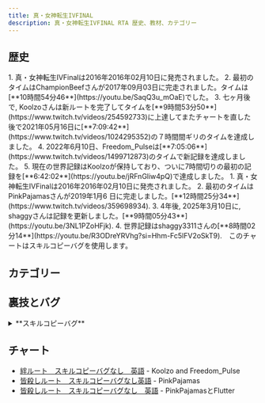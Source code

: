 ```yaml
---
title: 真・女神転生IVFINAL
description: 真・女神転生IVFINAL RTA 歴史、教材、カテゴリー
---
```



<DocsHero 
    content="真・女神転生IVFINAL"
    srcUrl={cover}
    alt="Shin Megami Tensei IV: Apocalypse  Cover"
/>

<LinkCard title="ランキング" href="https://www.speedrun.com/shin_megami_tensei_iv_apocalypse" description="投稿されたRTA動画を観るようにSpeedrun.comへ"/>

## 歴史
<Tabs>
    <TabItem label="Conflict">
        <Steps>
        1. 真・女神転生IVFinalは2016年2016年02月10日に発売されました。
        2. 最初のタイムはChampionBeefさんが2017年09月03日に完走されました。タイムは[**10時間54分46**](https://youtu.be/SaqQ3u_mOaE)でした。
        3. 七ヶ月後で, Koolzoさんは新ルートを完了してタイムを[**9時間53分50**](https://www.twitch.tv/videos/254592733)に上達してまたチャートを直した後で2021年05月16日に[**7:09:42**](https://www.twitch.tv/videos/1024295352)の７時間間ギリのタイムを達成しました。
         4. 2022年6月10日、Freedom_Pulseは[**7:05:06**](https://www.twitch.tv/videos/1499712873)のタイムで新記録を達成しました。
        5. 現在の世界記録はKoolzoが保持しており、ついに7時間切りの最初の記録を[**6:42:02**](https://youtu.be/jRFnGliw4pQ)で達成しました。  
        </Steps>
    </TabItem>  
    <TabItem label="Apocalypse">
        <Steps>
       1. 真・女神転生IVFinalは2016年2016年02月10日に発売されました。
        2. 最初のタイムはPinkPajamasさんが2019年1月6 日に完走しました。[**12時間25分34**](https://www.twitch.tv/videos/359698934).
        3. 4年後, 2025年3月10日に, shaggyさんは記録を更新しました。[**9時間05分43**](https://youtu.be/3NL1PZoHFjk).
        4. 世界記録はshaggy3311さんの[**8時間02分14**](https://youtu.be/R3ODreYRVhg?si=Hhm-Fc5lFV2oSkT9).　このチャートはスキルコピーバグを使用します。
        </Steps>
    </TabItem>
</Tabs>

## カテゴリー
<CardGrid>
        <Card title="絆ルート"></Card>
        <Card title="皆殺しルート"></Card>
</CardGrid>

## 裏技とバグ

<details>
<summary>**スキルコピーバグ**</summary>
このバグは主人公でしか行いません。ステータス画面を主人子の隣の悪魔に開けて、Rボタンを押してスキル画面を開けます。さっと左か右か（主人この方向）に押してからYボタンを打って、表示した悪魔のスキルは主人公に現れます。変更を終了したら主人公は悪魔のスキルを継続しました。

[例動画](https://youtu.be/4cNn5OkgI5w?si=tbkyzzNl4f9ionuy)
</details>

## チャート
- [絆ルート　スキルコピーバグなし　英語](https://docs.google.com/document/d/1JNsvUBYJtusZL-dHeoJwhoC5D8T40okv7BXMrOQLVu8/edit?usp=sharing) - Koolzo and Freedom_Pulse
- [皆殺しルート　スキルコピーバグなし英語](https://docs.google.com/document/d/16WK4UA59cV94tNJj3QJHqvyv5BSQqcbzhUd38CBCqsQ/edit?usp=sharing) - PinkPajamas
- [皆殺しルート　スキルコピーバグなし　英語](https://docs.google.com/document/d/1cjlJ5P5uAnwvaWMdTHBD4hNVtdX93mm2H5OHZVFGavg/edit?usp=sharing) - PinkPajamasとFlutter